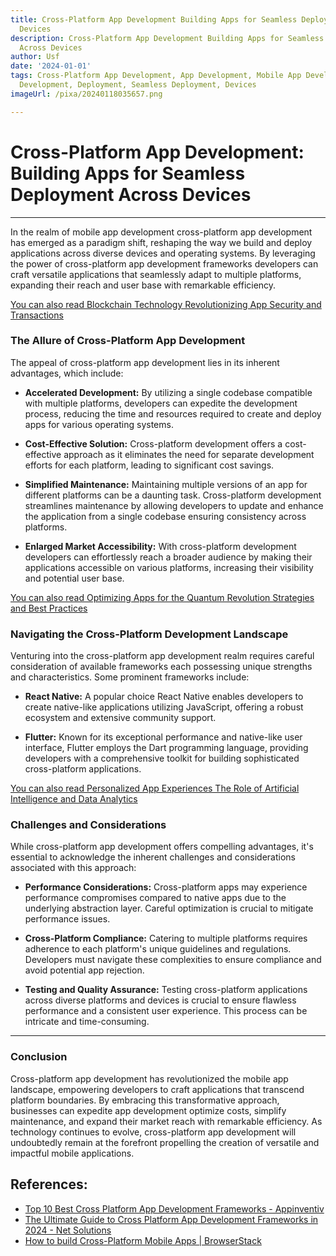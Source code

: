 ```yaml
---
title: Cross-Platform App Development Building Apps for Seamless Deployment Across
  Devices
description: Cross-Platform App Development Building Apps for Seamless Deployment
  Across Devices
author: Usf
date: '2024-01-01'
tags: Cross-Platform App Development, App Development, Mobile App Development, Software
  Development, Deployment, Seamless Deployment, Devices
imageUrl: /pixa/20240118035657.png

---
```

# **Cross-Platform App Development: Building Apps for Seamless Deployment Across Devices**

---

In the realm  of  mobile  app development cross-platform app development has  emerged as a paradigm  shift,  reshaping the way we build and deploy applications across diverse devices  and operating systems. By leveraging the power of cross-platform app development  frameworks developers can craft versatile applications that seamlessly adapt to multiple platforms, expanding their  reach and user base with remarkable efficiency.

[You can also read Blockchain Technology Revolutionizing App Security and Transactions](Blockchain%20Technology%20Revolutionizing%20App%20Security%20and%20Transactions)


### **The  Allure of Cross-Platform App Development**

The appeal of cross-platform app development lies in its inherent advantages, which include:

- **Accelerated Development:** By utilizing a  single codebase compatible with multiple platforms, developers can  expedite the development process, reducing the time and resources required to create and deploy apps for various operating systems.

- **Cost-Effective Solution:** Cross-platform  development offers a cost-effective approach  as  it  eliminates the need for separate development efforts for each platform, leading to significant cost savings.

- **Simplified Maintenance:** Maintaining multiple versions of an app  for different platforms can be a daunting  task.  Cross-platform development streamlines maintenance  by allowing developers  to update and  enhance the application  from a single codebase  ensuring consistency across  platforms.

- **Enlarged Market Accessibility:** With cross-platform development  developers can effortlessly reach  a broader audience by making their applications accessible on various platforms, increasing their visibility  and potential  user  base.

[You can also read Optimizing Apps for the Quantum Revolution Strategies and Best Practices](Optimizing%20Apps%20for%20the%20Quantum%20Revolution%20Strategies%20and%20Best%20Practices)


### **Navigating the Cross-Platform Development Landscape**

Venturing into the  cross-platform  app development realm requires careful consideration of available frameworks each possessing unique strengths and characteristics. Some  prominent frameworks include:

- **React Native:** A popular choice React  Native enables developers to create native-like applications utilizing  JavaScript, offering a  robust ecosystem and  extensive community support.

- **Flutter:** Known for its exceptional performance and native-like user interface, Flutter employs the Dart programming language, providing developers with a comprehensive toolkit for building sophisticated cross-platform applications.

[You can also read Personalized App  Experiences The Role of  Artificial Intelligence and Data Analytics](Personalized%20App%20Experiences%20The%20Role%20of%20Artificial%20Intelligence%20and%20Data%20Analytics)


### **Challenges and Considerations**

While cross-platform app development offers compelling advantages, it's essential to  acknowledge the inherent challenges  and considerations associated with this approach:

- **Performance Considerations:** Cross-platform apps may experience performance compromises compared to  native apps due to the underlying abstraction layer. Careful optimization is crucial to mitigate performance issues.

- **Cross-Platform Compliance:** Catering to multiple platforms requires adherence to  each platform's unique guidelines and regulations.  Developers must navigate these complexities to ensure compliance and avoid potential app  rejection.

- **Testing and Quality Assurance:** Testing cross-platform  applications across diverse platforms and devices is crucial to ensure flawless performance and a consistent user experience. This process can be intricate  and time-consuming.

---

### **Conclusion**

Cross-platform app development has revolutionized the mobile app landscape, empowering developers to craft applications that transcend platform boundaries. By embracing this transformative approach, businesses can expedite app development optimize costs, simplify maintenance, and expand their market reach with remarkable efficiency. As technology continues to evolve, cross-platform app  development will undoubtedly remain at the forefront propelling the creation of  versatile and impactful mobile applications.

## References:
- [Top 10 Best Cross Platform App Development Frameworks - Appinventiv](https://appinventiv.com/blog/cross-platform-app-frameworks/)
- [The Ultimate Guide to Cross Platform App Development Frameworks in 2024 - Net Solutions](https://www.netsolutions.com/insights/cross-platform-app-frameworks-in-2019/)
- [How to build Cross-Platform Mobile Apps | BrowserStack](https://www.browserstack.com/guide/build-cross-platform-mobile-apps)
